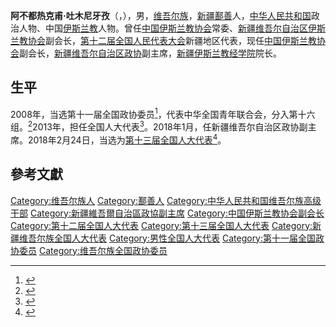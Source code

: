 '''阿不都热克甫·吐木尼牙孜'''（{{lang-ug|ئابدۇرەقىپ تۇمۇنىياز|Abdurëqip Tumuniyaz}}，{{bd|1962年|7月||catIdx=T吐}}），男，[[维吾尔族|维吾尔族]]，[[新疆维吾尔自治区|新疆]][[鄯善县|鄯善]]人，[[中华人民共和国|中华人民共和国]]政治人物、中国[[伊斯兰教|伊斯兰教]]人物。曾任[[中国伊斯兰教协会|中国伊斯兰教协会]]常委、[[新疆维吾尔自治区伊斯兰教协会|新疆维吾尔自治区伊斯兰教协会]]副会长，[[第十二届全国人民代表大会|第十二届全国人民代表大会]]新疆地区代表，现任[[中国伊斯兰教协会|中国伊斯兰教协会]]副会长，[[中国人民政治协商会议新疆维吾尔自治区委员会|新疆维吾尔自治区政协]]副主席，[[新疆伊斯兰教经学院|新疆伊斯兰教经学院]]院长。

== 生平 ==
2008年，当选第十一届全国政协委员<ref>{{cite news|title=第十一届全国政协委员名单|url=http://www.indaa.com.cn/zt/2009qglh/zxzs/200903/t20090303_127573.html|accessdate=2013-04-09|newspaper=新华社北京1月25日电 中国人民政治协商会议第十一届全国委员会委员名单(共2237人，2008年1月25日政协第十届全国委员会常务委员会第二十次会议通过)|date=2008年1月25日|deadurl=yes|archiveurl=https://web.archive.org/web/20130928014403/http://www.indaa.com.cn/zt/2009qglh/zxzs/200903/t20090303_127573.html|archivedate=2013年9月28日}}</ref>，代表中华全国青年联合会，分入第十六组。<ref>{{cite news|title=全国政协信息-阿不都热克甫·吐木尼牙孜|url=http://www.cppcc.gov.cn/CMS/wylibary/showJcwyxtInfoWylibary.action?tabJcwyxt.guid=11W0006810&wytype=wjwy|accessdate=2013-04-09|newspaper=全国政协委员会|archive-date=2016-03-04|archive-url=https://web.archive.org/web/20160304125745/http://www.cppcc.gov.cn/CMS/wylibary/showJcwyxtInfoWylibary.action?tabJcwyxt.guid=11W0006810&wytype=wjwy|dead-url=no}}</ref>2013年，担任全国人大代表<ref>{{cite news|title=全国人大代表信息-阿不都热克甫·吐木尼牙孜|url= http://210.82.31.1:8084/delegate/viewDelegate.action?dbid=122633|accessdate=2013-04-05|newspaper=全国人大网|archive-url=https://web.archive.org/web/20160306000410/http://www.npc.gov.cn/delegate/viewDelegate.action?dbid=122633|archive-date=2016-03-06|dead-url=yes}}</ref>。2018年1月，任新疆维吾尔自治区政协副主席。2018年2月24日，当选为[[第十三届全国人大代表|第十三届全国人大代表]]<ref>{{Cite web|title=（受权发布）中华人民共和国第十三届全国人民代表大会代表名单-中新网|url=http://www.chinanews.com/gn/2018/02-25/8453959.shtml|accessdate=2021-02-13|work=中新网}}</ref>。

== 參考文獻 ==
{{reflist}}

{{新疆维吾尔自治区领导人}}
{{维吾尔族高级干部}}
{{Navboxes 
| title  = 阿不都热克甫·吐木尼牙孜在[[中国伊斯兰教协会|中国伊斯兰教协会]]的职务
| list1  =
{{中国伊斯兰教协会第十届委员会}}
}}

{{Authority control}}

{{DEFAULTSORT:T吐}}
[[Category:维吾尔族人|Category:维吾尔族人]]
[[Category:鄯善人|Category:鄯善人]]
[[Category:中华人民共和国维吾尔族高级干部|Category:中华人民共和国维吾尔族高级干部]]
[[Category:新疆維吾爾自治區政協副主席|Category:新疆維吾爾自治區政協副主席]]
[[Category:中国伊斯兰教协会副会长|Category:中国伊斯兰教协会副会长]]
[[Category:第十二届全国人大代表|Category:第十二届全国人大代表]]
[[Category:第十三届全国人大代表|Category:第十三届全国人大代表]]
[[Category:新疆维吾尔族全国人大代表|Category:新疆维吾尔族全国人大代表]]
[[Category:男性全国人大代表|Category:男性全国人大代表]]
[[Category:第十一届全国政协委员|Category:第十一届全国政协委员]]
[[Category:维吾尔族全国政协委员|Category:维吾尔族全国政协委员]]